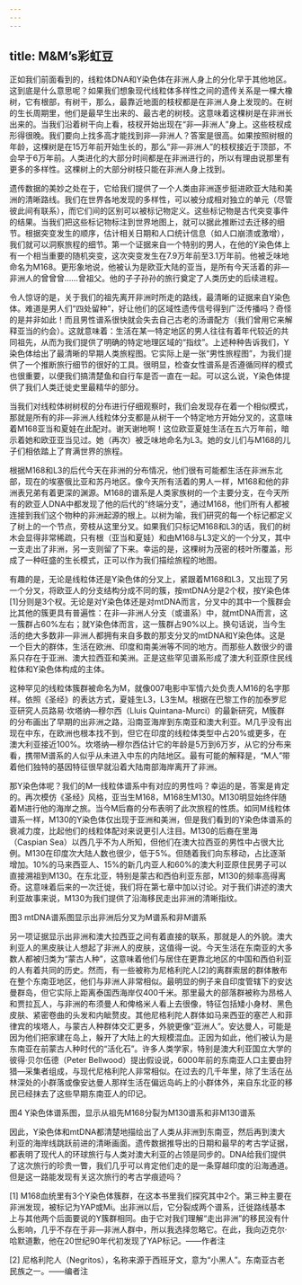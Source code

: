```yaml
---
---
---
```

title: M&M’s彩虹豆
---




正如我们前面看到的，线粒体DNA和Y染色体在非洲人身上的分化早于其他地区。这到底是什么意思呢？如果我们想象现代线粒体多样性之间的遗传关系是一棵大橡树，它有根部，有树干，那么，最靠近地面的枝杈都是在非洲人身上发现的。在树的生长周期里，他们是最早生出来的、最古老的树枝。这意味着这棵树是在非洲长出来的。当我们沿着树干向上看，枝杈开始出现在“非—非洲人”身上。这些枝杈成形得很晚。我们要向上找多高才能找到非—非洲人？答案是很高。如果按照树根的年龄，这棵树是在15万年前开始生长的，那么“非—非洲人”的枝杈接近于顶部，不会早于6万年前。人类进化的大部分时间都是在非洲进行的，所以有理由说那里有更多的多样性。这棵树上的大部分树枝只能在非洲人身上找到。

遗传数据的美妙之处在于，它给我们提供了一个人类由非洲逐步挺进欧亚大陆和美洲的清晰路线。我们在世界各地发现的多样性，可以被分成相对独立的单元（尽管彼此间有联系），而它们间的区别可以被标记物定义。这些标记物是古代突变事件的结果。当我们把这些标记物标注到世界地图上，就可以据此推断过去迁移的细节。根据突变发生的顺序，估计相关日期和人口统计信息（如人口崩溃或激增），我们就可以洞察旅程的细节。第一个证据来自一个特别的男人，在他的Y染色体上有一个相当重要的随机突变，这次突变发生在7.9万年前至3.1万年前。他被乏味地命名为M168。更形象地说，他被认为是欧亚大陆的亚当，是所有今天活着的非—非洲人的曾曾曾……曾祖父。他的子子孙孙的旅行奠定了人类历史的后续进程。

令人惊讶的是，关于我们的祖先离开非洲时所走的路线，最清晰的证据来自Y染色体。难道是男人们“四处留种”，好让他们的区域性遗传信号得到广泛传播吗？奇怪的是并非如此！而且男性谱系很快就会失去自己古老的汤谱配方（我们曾用它来解释亚当的约会）。这就意味着：生活在某一特定地区的男人往往有着年代较近的共同祖先，从而为我们提供了明确的特定地理区域的“指纹”。上述种种告诉我们，Y染色体给出了最清晰的早期人类旅程图。它实际上是一张“男性旅程图”，为我们提供了一个推断旅行细节的很好的工具。很明显，检查女性谱系是否遵循同样的模式也很重要，以便我们搞清楚鱼和自行车是否一直在一起。可以这么说，Y染色体提供了我们人类迁徙史里最精华的部分。

当我们对线粒体树树杈的分布进行仔细观察时，我们会发现存在着一个相似模式，那就是所有的非—非洲人线粒体分支都是从树干一个特定地方开始分叉的，这意味着M168亚当和夏娃在此配对。谢天谢地啊！这位欧亚夏娃生活在五六万年前，暗示着她和欧亚亚当见过。她（再次）被乏味地命名为L3。她的女儿们与M168的儿子们相依踏上了育满世界的旅程。

根据M168和L3的后代今天在非洲的分布情况，他们很有可能都生活在非洲东北部，现在的埃塞俄比亚和苏丹地区。像今天所有活着的男人一样，M168和他的非洲表兄弟有着更深的渊源。M168的谱系是人类家族树的一个主要分支，在今天所有的欧亚人DNA中都发现了他的后代的“终端分支”，通过M168，他们所有人都被连接到我们这个物种的非洲起源的根上。以树为喻，我们研究的每一个标记都定义了树上的一个节点，旁枝从这里分叉。如果我们只标记M168和L3的话，我们的树木会显得非常稀疏，只有根（亚当和夏娃）和由M168与L3定义的一个分叉，其中一支走出了非洲，另一支则留了下来。幸运的是，这棵树为茂密的枝叶所覆盖，形成了一种旺盛的生长模式，正可以作为我们描绘旅程的地图。

有趣的是，无论是线粒体还是Y染色体的分叉上，紧跟着M168和L3，又出现了另一个分叉，将欧亚人的分支结构分成不同的簇，按mtDNA分是2个杈，按Y染色体[1]分则是3个杈。无论是对Y染色体还是对mtDNA而言，分叉中的其中一个簇群会比其他的簇更具有普遍性：在非—非洲人分支（或谱系）中，就mtDNA而言，这一簇群占60%左右；就Y染色体而言，这一簇群占90%以上。换句话说，当今生活的绝大多数非—非洲人都拥有来自多数的那支分叉的mtDNA和Y染色体。这是一个巨大的群体，生活在欧洲、印度和南美洲等不同的地方。而那些人数很少的谱系只存在于亚洲、澳大拉西亚和美洲。正是这些罕见谱系形成了澳大利亚原住民线粒体和Y染色体构成的主体。

这种罕见的线粒体簇群被命名为M，就像007电影中军情六处负责人M16的名字那样。依照《圣经》的表达方式，夏娃生L3，L3生M。根据在巴黎工作的加泰罗尼亚研究人员路易·坎塔纳—穆尔西（Lluis Quintana-Murci）的最新研究，M簇群的分布画出了早期的出非洲之路，沿南亚海岸到东南亚和澳大利亚。M几乎没有出现在中东，在欧洲也根本找不到，但它在印度的线粒体类型中占20%或更多，在澳大利亚接近100%。坎塔纳—穆尔西估计它的年龄是5万到6万岁，从它的分布来看，携带M谱系的人似乎从未进入中东的内陆地区。最有可能的解释是，“M人”带着他们独特的基因特征很早就沿着大陆南部海岸离开了非洲。

那Y染色体呢？我们的M—线粒体谱系中有对应的男性吗？幸运的是，答案是肯定的。再次模仿《圣经》风格，亚当生M168，M168生M130。M130明显始终伴随着M进行他的海岸之旅。当今M后裔的分布表明了此次旅程的性质。如同M线粒体谱系一样，M130的Y染色体仅出现于亚洲和美洲，但是我们看到的Y染色体谱系的衰减力度，比起他们的线粒体配对来说更引人注目。M130的后裔在里海（Caspian Sea）以西几乎不为人所知，但他们在澳大拉西亚的男性中占很大比例。M130在印度次大陆人数也很少，低于5%。但随着我们向东移动，占比逐渐增加。10%的马来西亚人、15%的新几内亚人和60%的澳大利亚原住民男子可以直接溯祖到M130。在东北亚，特别是蒙古和西伯利亚东部，M130的频率高得离奇。这意味着后来的一次迁徙，我们将在第七章中加以讨论。对于我们讲述的澳大利亚故事来说，M130为我们提供了沿海移民走出非洲的清晰指纹。

图3 mtDNA谱系图显示出非洲后分叉为M谱系和非M谱系



另一项证据显示出非洲和澳大拉西亚之间有着直接的联系，那就是人的外貌。澳大利亚人的黑皮肤让人想起了非洲人的皮肤，这值得一说。今天生活在东南亚的大多数人都被归类为“蒙古人种”，这意味着他们与居住在更靠北地区的中国和西伯利亚的人有着共同的历史。然而，有一些被称为尼格利陀人[2]的离群索居的群体散布在整个东南亚地区，他们与非洲人非常相似。最明显的例子来自印度管辖下的安达曼群岛，但它实际上距离泰国西海岸仅400千米。那里最大的部落群被称为昂格人和贾拉瓦人，与非洲的布须曼人和俾格米人看上去很像，特征包括矮小身材、黑色皮肤、紧密卷曲的头发和内眦赘皮。其他尼格利陀人群体如马来西亚的塞芒人和菲律宾的埃塔人，与蒙古人种群体交汇更多，外貌更像“亚洲人”。安达曼人，可能是因为他们把家建在岛上，躲开了大陆上的大规模混血。正因为如此，他们被认为是东南亚在前蒙古人种时代的“活化石”。许多人类学家，特别是澳大利亚国立大学的彼得·贝尔伍德（Peter Bellwood）提出假设说，6000年前的东南亚人口主要由狩猎—采集者组成，与现代尼格利陀人非常相似。在过去的几千年里，除了生活在丛林深处的小群落或像安达曼人那样生活在偏远岛屿上的小群体外，来自东北亚的移民已经抹去了这些早期东南亚人的印记。

图4 Y染色体谱系图，显示从祖先M168分裂为M130谱系和非M130谱系



因此，Y染色体和mtDNA都清楚地描绘出了人类从非洲到东南亚，然后再到澳大利亚的海岸线跳跃前进的清晰画面。遗传数据推导出的日期和最早的考古学证据，都表明了现代人的环球旅行与人类对澳大利亚的占领是同步的。DNA给我们提供了这次旅行的珍贵一瞥，我们几乎可以肯定他们走的是一条穿越印度的沿海通道。但是这一路能发现有关这次旅行的考古学痕迹吗？

[1] M168血统里有3个Y染色体簇群，在这本书里我们探究其中2个。第三种主要在非洲发现，被标记为YAP或Mi。出非洲以后，它分裂成两个谱系，迁徙路线基本上与其他两个后面要说的Y簇群相同。由于它对我们理解“走出非洲”的移民没有什么影响，几乎不存在于非—非洲人群中，所以我选择忽略它。在此，我向迈克尔·哈默道歉，他在20世纪90年代初发现了YAP标记。——作者注



[2] 尼格利陀人（Negritos），名称来源于西班牙文，意为“小黑人”。东南亚古老民族之一。——编者注